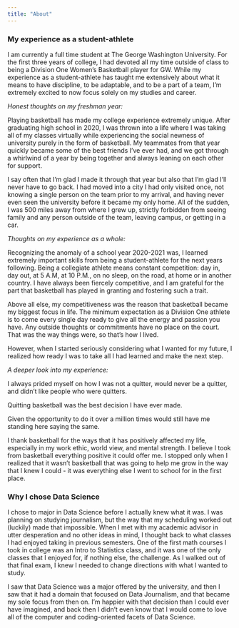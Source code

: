 ```yaml
---
title: "About"
---
```


### My experience as a student-athlete

I am currently a full time student at The George Washington University. For the first three years of college, I had devoted all my time outside of class to being a Division One Women's Basketball player for GW. While my experience as a student-athlete has taught me extensively about what it means to have discipline, to be adaptable, and to be a part of a team, I'm extremely excited to now focus solely on my studies and career.

*Honest thoughts on my freshman year:*

Playing basketball has made my college experience extremely unique. After graduating high school in 2020, I was thrown into a life where I was taking all of my classes virtually while experiencing the social newness of university purely in the form of basketball. My teammates from that year quickly became some of the best friends I've ever had, and we got through a whirlwind of a year by being together and always leaning on each other for support.

I say often that I'm glad I made it through that year but also that I'm glad I'll never have to go back. I had moved into a city I had only visited once, not knowing a single person on the team prior to my arrival, and having never even seen the university before it became my only home. All of the sudden, I was 500 miles away from where I grew up, strictly forbidden from seeing family and any person outside of the team, leaving campus, or getting in a car.

*Thoughts on my experience as a whole:*

Recognizing the anomaly of a school year 2020-2021 was, I learned extremely important skills from being a student-athlete for the next years following. Being a collegiate athlete means constant competition: day in, day out, at 5 A.M, at 10 P.M., on no sleep, on the road, at home or in another country. I have always been fiercely competitive, and I am grateful for the part that basketball has played in granting and fostering such a trait.

Above all else, my competitiveness was the reason that basketball became my biggest focus in life. The minimum expectation as a Division One athlete is to come every single day ready to give all the energy and passion you have. Any outside thoughts or commitments have no place on the court. That was the way things were, so that's how I lived.

However, when I started seriously considering what I wanted for my future, I realized how ready I was to take all I had learned and make the next step.

*A deeper look into my experience:*

I always prided myself on how I was not a quitter, would never be a quitter, and didn't like people who were quitters.

Quitting basketball was the best decision I have ever made.

Given the opportunity to do it over a million times would still have me standing here saying the same.

I thank basketball for the ways that it has positively affected my life, especially in my work ethic, world view, and mental strength. I believe I took from basketball everything positive it could offer me. I stopped only when I realized that it wasn't basketball that was going to help me grow in the way that I knew I could - it was everything else I went to school for in the first place.

### Why I chose Data Science

I chose to major in Data Science before I actually knew what it was. I was planning on studying journalism, but the way that my scheduling worked out (luckily) made that impossible. When I met with my academic advisor in utter desperation and no other ideas in mind, I thought back to what classes I had enjoyed taking in previous semesters. One of the first math courses I took in college was an Intro to Statistics class, and it was one of the only classes that I enjoyed for, if nothing else, the challenge. As I walked out of that final exam, I knew I needed to change directions with what I wanted to study.

I saw that Data Science was a major offered by the university, and then I saw that it had a domain that focused on Data Journalism, and that became my sole focus from then on. I'm happier with that decision than I could ever have imagined, and back then I didn't even know that I would come to love all of the computer and coding-oriented facets of Data Science.
